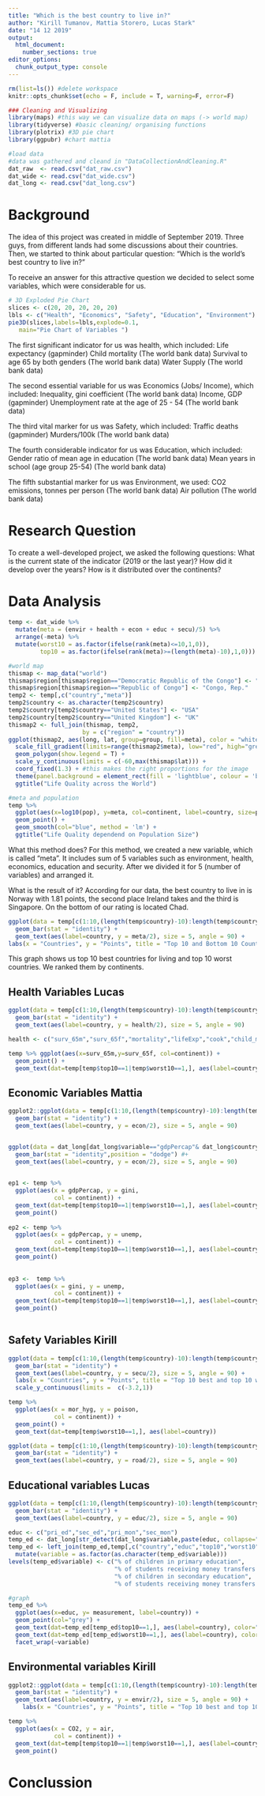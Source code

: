 ```yaml
---
title: "Which is the best country to live in?"
author: "Kirill Tumanov, Mattia Storero, Lucas Stark"
date: "14 12 2019"
output: 
  html_document:
    number_sections: true
editor_options: 
  chunk_output_type: console
---
```


```r
rm(list=ls()) #delete workspace
knitr::opts_chunk$set(echo = F, include = T, warning=F, error=F)

### Cleaning and Visualizing
library(maps) #this way we can visualize data on maps (-> world map)
library(tidyverse) #basic cleaning/ organising functions
library(plotrix) #3D pie chart
library(ggpubr) #chart mattia

#load data
#data was gathered and cleand in "DataCollectionAndCleaning.R"
dat_raw  <- read.csv("dat_raw.csv")
dat_wide <- read.csv("dat_wide.csv")
dat_long <- read.csv("dat_long.csv")


```

# Background
The idea of this project was created in middle of September 2019.
Three guys, from different lands had some discussions about their countries.
Then, we started to think about particular question:
"Which is the world's best country to live in?"

To receive an answer for this attractive question we decided to select some 
variables, which were considerable for us.


```r
# 3D Exploded Pie Chart
slices <- c(20, 20, 20, 20, 20)
lbls <- c("Health", "Economics", "Safety", "Education", "Environment")
pie3D(slices,labels=lbls,explode=0.1,
   main="Pie Chart of Variables ")
```

The first significant indicator for us was health, which included: 
Life expectancy (gapminder)
Child mortality (The world bank data)
Survival to age 65 by both genders (The world bank data)
Water Supply (The world bank data)

The second essential variable for us was Economics (Jobs/ Income), which included:
Inequality, gini coefficient (The world bank data)
Income, GDP (gapminder)
Unemployment rate at the age of 25 - 54 (The world bank data)

The third vital marker for us was Safety, which included:
Traffic deaths (gapminder)
Murders/100k (The world bank data)

The fourth considerable indicator for us was Education, which included:
Gender ratio of mean age in education (The world bank data)
Mean years in school (age group 25-54) (The world bank data)

The fifth substantial marker for us was Environment, we used:
CO2 emissions, tonnes per person (The world bank data)
Air pollution (The world bank data)

# Research Question
To create a well-developed project, we asked the following questions:
What is the current state of the indicator (2019 or the last year)?
How did it develop over the years?
How is it distributed over the continents?


# Data Analysis

```r
temp <- dat_wide %>%
  mutate(meta = (envir + health + econ + educ + secu)/5) %>%
  arrange(-meta) %>%
  mutate(worst10 = as.factor(ifelse(rank(meta)<=10,1,0)),
         top10 = as.factor(ifelse(rank(meta)>=(length(meta)-10),1,0)))

#world map
thismap <- map_data("world")
thismap$region[thismap$region=="Democratic Republic of the Congo"] <- "Congo, Dem. Rep."
thismap$region[thismap$region=="Republic of Congo"] <- "Congo, Rep."
temp2 <- temp[,c("country","meta")]
temp2$country <- as.character(temp2$country)
temp2$country[temp2$country=="United States"] <- "USA"
temp2$country[temp2$country=="United Kingdom"] <- "UK"
thismap2 <- full_join(thismap, temp2, 
                     by = c("region" = "country")) 
ggplot(thismap2, aes(long, lat, group=group, fill=meta), color = "white") +
  scale_fill_gradient(limits=range(thismap2$meta), low="red", high="green", na.value = "white") + 
  geom_polygon(show.legend = T) +
  scale_y_continuous(limits = c(-60,max(thismap$lat))) + 
  coord_fixed(1.3) + #this makes the right proportions for the image
  theme(panel.background = element_rect(fill = 'lightblue', colour = 'black'))+
  ggtitle("Life Quality across the World")

#meta and population
temp %>%
  ggplot(aes(x=log10(pop), y=meta, col=continent, label=country, size=pop)) +
  geom_point() +
  geom_smooth(col="blue", method = 'lm') +
  ggtitle("Life Quality dependend on Population Size")

```

What this method does?
For this method, we created a new variable, which is called "meta". It includes sum of 5 variables 
such as environment, health, economics, education and security. After we divided it for 5 (number of variables) and arranged it.

What is the result of it?
According for our data, the best country to live in is Norway with 1.81 points, the second place Ireland takes and the
third is Singapore. On the bottom of our rating is located Chad.


```r
ggplot(data = temp[c(1:10,(length(temp$country)-10):length(temp$country)),], mapping = aes(x = -rank(meta), y = meta,  fill = continent)) +
  geom_bar(stat = "identity") +
  geom_text(aes(label=country, y = meta/2), size = 5, angle = 90) +
labs(x = "Countries", y = "Points", title = "Top 10 and Bottom 10 Countries in Life Quality")

```
This graph shows us top 10 best countries for living and top 10 worst countries. We ranked them by continents.

## Health Variables Lucas
```r
ggplot(data = temp[c(1:10,(length(temp$country)-10):length(temp$country)),], mapping = aes(x = -rank(health), y = health,  fill = continent)) +
  geom_bar(stat = "identity") +
  geom_text(aes(label=country, y = health/2), size = 5, angle = 90)

health <- c("surv_65m","surv_65f","mortality","lifeExp","cook","child_mor")

temp %>% ggplot(aes(x=surv_65m,y=surv_65f, col=continent)) +
  geom_point() +
  geom_text(dat=temp[temp$top10==1|temp$worst10==1,], aes(label=country))

```

## Economic Variables Mattia
```r
ggplot2::ggplot(data = temp[c(1:10,(length(temp$country)-10):length(temp$country)),], mapping = aes(x = -rank(econ), y = econ,  fill = continent)) +
  geom_bar(stat = "identity") +
  geom_text(aes(label=country, y = econ/2), size = 5, angle = 90)


ggplot(data = dat_long[dat_long$variable=="gdpPercap"& dat_long$country=="Norway"|dat_long$variable=="gini"& dat_long$country=="Norway"|dat_long$variable=="unemp" & dat_long$country=="Norway",], mapping = aes(x = country, y = measurement,  fill = variable, group = variable)) +
  geom_bar(stat = "identity",position = "dodge") #+
  geom_text(aes(label=country, y = econ/2), size = 5, angle = 90)
  

ep1 <- temp %>% 
  ggplot(aes(x = gdpPercap, y = gini,
             col = continent)) +
  geom_text(dat=temp[temp$top10==1|temp$worst10==1,], aes(label=country)) +
  geom_point()
  
ep2 <- temp %>% 
  ggplot(aes(x = gdpPercap, y = unemp, 
             col = continent)) +
  geom_text(dat=temp[temp$top10==1|temp$worst10==1,], aes(label=country)) +
  geom_point()  
  
  
ep3 <-  temp %>% 
  ggplot(aes(x = gini, y = unemp, 
             col = continent)) +
  geom_text(dat=temp[temp$top10==1|temp$worst10==1,], aes(label=country)) +
  geom_point()  
  


```

## Safety Variables Kirill
```r
ggplot(data = temp[c(1:10,(length(temp$country)-10):length(temp$country)),], mapping = aes(x = -rank(secu), y = secu,  fill = continent)) +
  geom_bar(stat = "identity") +
  geom_text(aes(label=country, y = secu/2), size = 5, angle = 90) +
  labs(x = "Countries", y = "Points", title = "Top 10 best and top 10 worst countries for safety") +
  scale_y_continuous(limits =  c(-3.2,1))

temp %>% 
  ggplot(aes(x = mor_hyg, y = poison,
             col = continent)) +
  geom_point() +
  geom_text(dat=temp[temp$worst10==1,], aes(label=country))

ggplot(data = temp[c(1:10,(length(temp$country)-10):length(temp$country)),], mapping = aes(x = -rank(road), y = road,  fill = continent)) +
  geom_bar(stat = "identity") +
  geom_text(aes(label=country, y = road/2), size = 5, angle = 90)

```

## Educational variables Lucas
```r
ggplot(data = temp[c(1:10,(length(temp$country)-10):length(temp$country)),], mapping = aes(x = -rank(educ), y = educ,  fill = continent)) +
  geom_bar(stat = "identity") +
  geom_text(aes(label=country, y = educ/2), size = 5, angle = 90)

educ <- c("pri_ed","sec_ed","pri_mon","sec_mon")
temp_ed <- dat_long[str_detect(dat_long$variable,paste(educ, collapse="|")),]
temp_ed <- left_join(temp_ed,temp[,c("country","educ","top10","worst10")],by="country") %>%
  mutate(variable = as.factor(as.character(temp_ed$variable)))
levels(temp_ed$variable) <- c("% of children in primary education",
                              "% of students receiving money transfers from state for primary education",
                              "% of children in secondary education",
                              "% of students receiving money transfers from state for secondary education")

#graph
temp_ed %>%
  ggplot(aes(x=educ, y= measurement, label=country)) +
  geom_point(col="grey") +
  geom_text(dat=temp_ed[temp_ed$top10==1,], aes(label=country), color="green", size=3)+
  geom_text(dat=temp_ed[temp_ed$worst10==1,], aes(label=country), color="red", size=3) +
  facet_wrap(~variable)

```

## Environmental variables Kirill
```r
ggplot2::ggplot(data = temp[c(1:10,(length(temp$country)-10):length(temp$country)),], mapping = aes(x = -rank(envir), y = envir,  fill = continent)) +
  geom_bar(stat = "identity") +
  geom_text(aes(label=country, y = envir/2), size = 5, angle = 90) +
    labs(x = "Countries", y = "Points", title = "Top 10 best and top 10 worst countries for environment")

temp %>% 
  ggplot(aes(x = CO2, y = air,
             col = continent)) +
  geom_text(dat=temp[temp$top10==1|temp$worst10==1,], aes(label=country)) +
  geom_point()
```

# Conclussion
